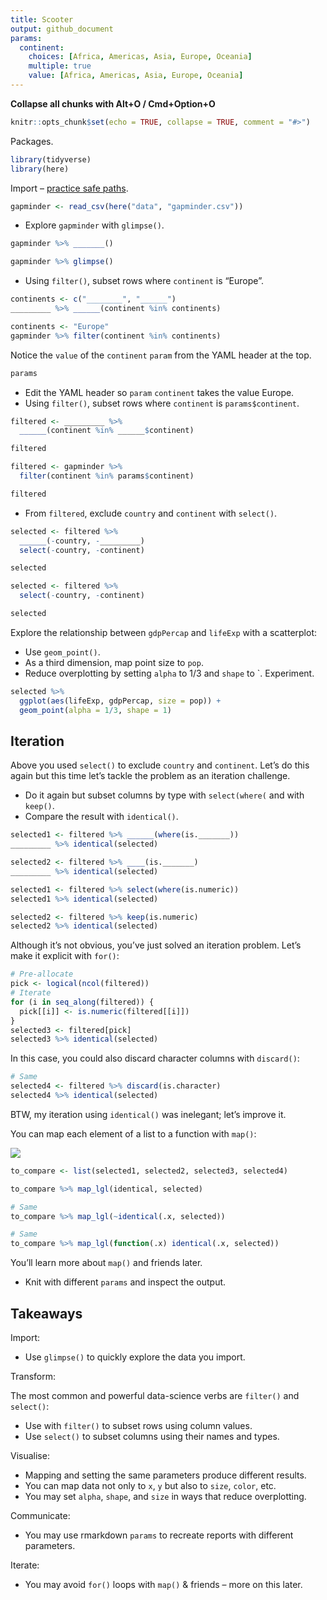 ```yaml
---
title: Scooter
output: github_document
params:
  continent:
    choices: [Africa, Americas, Asia, Europe, Oceania]
    multiple: true
    value: [Africa, Americas, Asia, Europe, Oceania]
---
```


**Collapse all chunks with Alt+O / Cmd+Option+O**



```r
knitr::opts_chunk$set(echo = TRUE, collapse = TRUE, comment = "#>")
```

Packages.

```r
library(tidyverse)
library(here)
```

Import -- [practice safe paths](https://rstats.wtf/safe-paths.html).

```r
gapminder <- read_csv(here("data", "gapminder.csv"))
```



* Explore `gapminder` with `glimpse()`.

```r
gapminder %>% _______()
```

```r
gapminder %>% glimpse()
```



* Using `filter()`, subset rows where `continent` is "Europe".

```r
continents <- c("________", "______")
_________ %>% ______(continent %in% continents)
```

```r
continents <- "Europe"
gapminder %>% filter(continent %in% continents)
```



Notice the `value` of the `continent` `param` from the YAML header at the top.

```r
params
```



* Edit the YAML header so `param` `continent` takes the value Europe.
* Using `filter()`, subset rows where `continent` is `params$continent`.

```r
filtered <- _________ %>% 
  ______(continent %in% ______$continent)

filtered
```

```r
filtered <- gapminder %>% 
  filter(continent %in% params$continent)

filtered
```



* From `filtered`, exclude `country` and `continent` with `select()`.

```r
selected <- filtered %>% 
  ______(-country, -_________)
  select(-country, -continent)

selected
```

```r
selected <- filtered %>% 
  select(-country, -continent)

selected
```



Explore the relationship between `gdpPercap` and `lifeExp` with a scatterplot:

* Use `geom_point()`.
* As a third dimension, map point size to `pop`.
* Reduce overplotting by setting `alpha` to 1/3 and `shape` to `. Experiment.

```r
selected %>% 
  ggplot(aes(lifeExp, gdpPercap, size = pop)) + 
  geom_point(alpha = 1/3, shape = 1)
```



## Iteration

Above you used `select()` to exclude `country` and `continent`. Let's do this again but this time let's tackle the problem as an iteration challenge.

* Do it again but subset columns by type with `select(where(` and with `keep()`.
* Compare the result with `identical()`.

```r
selected1 <- filtered %>% ______(where(is._______))
_________ %>% identical(selected)

selected2 <- filtered %>% ____(is._______)
_________ %>% identical(selected)
```

```r
selected1 <- filtered %>% select(where(is.numeric))
selected1 %>% identical(selected)

selected2 <- filtered %>% keep(is.numeric)
selected2 %>% identical(selected)
```



Although it's not obvious, you've just solved an iteration problem. Let's make it explicit with `for()`:

```r
# Pre-allocate
pick <- logical(ncol(filtered))
# Iterate
for (i in seq_along(filtered)) {
  pick[[i]] <- is.numeric(filtered[[i]])
}
selected3 <- filtered[pick]
selected3 %>% identical(selected)
```

In this case, you could also discard character columns with `discard()`:

```r
# Same
selected4 <- filtered %>% discard(is.character)
selected4 %>% identical(selected)
```



BTW, my iteration using `identical()` was inelegant; let's improve it.

You can map each element of a list to a function with `map()`:

![](http://i.imgur.com/O1X1SDb.png)

```r
to_compare <- list(selected1, selected2, selected3, selected4)

to_compare %>% map_lgl(identical, selected)

# Same
to_compare %>% map_lgl(~identical(.x, selected))

# Same
to_compare %>% map_lgl(function(.x) identical(.x, selected))
```

You'll learn more about `map()` and friends later.



* Knit with different `params` and inspect the output.



## Takeaways

Import:

* Use `glimpse()` to quickly explore the data you import.

Transform:

The most common and powerful data-science verbs are `filter()` and `select()`:

* Use with `filter()` to subset rows using column values.
* Use `select()` to subset columns using their names and types.

Visualise:

* Mapping and setting the same parameters produce different results.
* You can map data not only to `x`, `y` but also to `size`, `color`, etc.
* You may set `alpha`, `shape`, and `size` in ways that reduce overplotting.

Communicate: 

* You may use rmarkdown `params` to recreate reports with different parameters.

Iterate:

* You may avoid `for()` loops with `map()` & friends -- more on this later.
